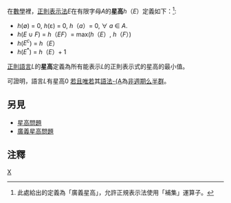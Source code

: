 在[[數學|數學]]裡，[[正则表达式#形式语言理论|正則表示法]]''E''在有限字母''A''的'''星高'''''h''（''E''）定義如下：<ref>此處給出的定義為「廣義星高」，允許正規表示法使用「補集」運算子。</ref>:

* ''h''(∅) = 0, ''h''(ε) = 0, ''h''（''a''）= 0, ∀ ''a'' ∈ ''A''.
* ''h''(''E'' ∪ ''F'') = ''h''（''EF''）= max(''h''（''E''）, ''h''（''F''）)
* ''h''(''E<sup>c</sup>'') = ''h''（''E''）
* ''h''(''E''<sup>*</sup>) = ''h''（''E''）+ 1

[[正則語言|正則語言]]''L''的'''星高'''定義為所有能表示''L''的正則表示式的星高的最小值。

可證明，語言''L''有星高0 [[若且唯若|若且唯若]]其[[語法么半群|語法-{A]]為[[非週期么半群|非週期么半群]]。

==另見==
*[[星高問題|星高問題]]
*[[廣義星高問題|廣義星高問題]]

==注釋==
<references/>

[[Category:形式語言|X]]